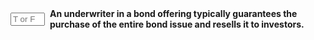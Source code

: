 ::: {.question-block}

<form onsubmit="event.preventDefault(); checkAnswerBox('module6_tf_q022','T')" style="display: flex; align-items: center; gap: 8px;">
<input type="text" id="module6_tf_q022" name="module6_tf_q022" maxlength="1" placeholder="T or F" style="width: 55px;" data-correct-answer="T" /> 
<label for="module6_tf_q022"><strong>An underwriter in a bond offering typically guarantees the purchase of the entire bond issue and resells it to investors.</strong></label>
</form>

<div id="feedback-module6_tf_q022" class="feedback" data-status="" style="display:none;">
This is TRUE. Underwriters assume the risk of distributing the bond issue by purchasing it from the issuer and selling to the market.
</div>

:::
